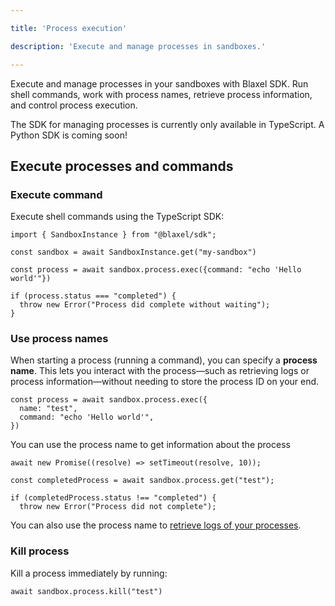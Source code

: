 ```yaml
---

title: 'Process execution'

description: 'Execute and manage processes in sandboxes.'

---
```


Execute and manage processes in your sandboxes with Blaxel SDK. Run shell commands, work with process names, retrieve process information, and control process execution.

<Warning>The SDK for managing processes is currently only available in TypeScript. A Python SDK is coming soon!</Warning>

## Execute processes and commands

### Execute command

Execute shell commands using the TypeScript SDK:

```tsx
import { SandboxInstance } from "@blaxel/sdk";

const sandbox = await SandboxInstance.get("my-sandbox")

const process = await sandbox.process.exec({command: "echo 'Hello world'"})

if (process.status === "completed") {
  throw new Error("Process did complete without waiting");
}
```

### Use process names

When starting a process (running a command), you can specify a **process name**. This lets you interact with the process—such as retrieving logs or process information—without needing to store the process ID on your end.

```tsx
const process = await sandbox.process.exec({
  name: "test",
  command: "echo 'Hello world'",
})
```

You can use the process name to get information about the process

```tsx
await new Promise((resolve) => setTimeout(resolve, 10));

const completedProcess = await sandbox.process.get("test");

if (completedProcess.status !== "completed") {
  throw new Error("Process did not complete");
```

You can also use the process name to [retrieve logs of your processes](Log-streaming).

### Kill process

Kill a process immediately by running:

```tsx
await sandbox.process.kill("test")
```